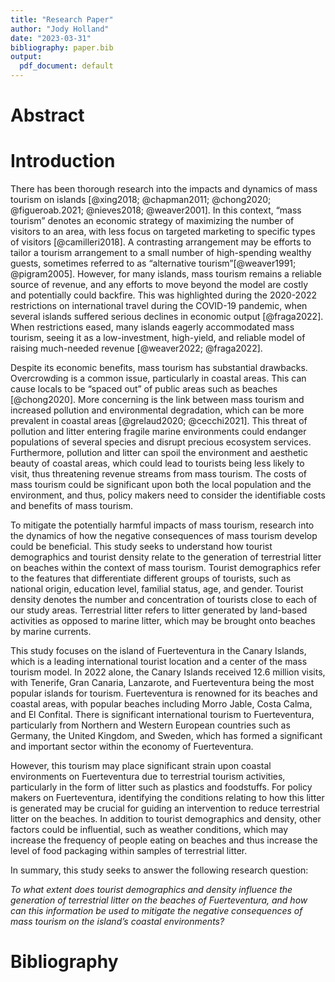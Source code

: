 ```yaml
---
title: "Research Paper"
author: "Jody Holland"
date: "2023-03-31"
bibliography: paper.bib
output: 
  pdf_document: default
---
```


# Abstract

# Introduction

There has been thorough research into the impacts and dynamics of mass tourism on islands [@xing2018; @chapman2011; @chong2020; @figueroab.2021; @nieves2018; @weaver2001]. In this context, "mass tourism" denotes an economic strategy of maximizing the number of visitors to an area, with less focus on targeted marketing to specific types of visitors [@camilleri2018]. A contrasting arrangement may be efforts to tailor a tourism arrangement to a small number of high-spending wealthy guests, sometimes referred to as "alternative tourism"[@weaver1991; @pigram2005]. However, for many islands, mass tourism remains a reliable source of revenue, and any efforts to move beyond the model are costly and potentially could backfire. This was highlighted during the 2020-2022 restrictions on international travel during the COVID-19 pandemic, when several islands suffered serious declines in economic output [@fraga2022]. When restrictions eased, many islands eagerly accommodated mass tourism, seeing it as a low-investment, high-yield, and reliable model of raising much-needed revenue [@weaver2022; @fraga2022].

Despite its economic benefits, mass tourism has substantial drawbacks. Overcrowding is a common issue, particularly in coastal areas. This can cause locals to be "spaced out" of public areas such as beaches [@chong2020]. More concerning is the link between mass tourism and increased pollution and environmental degradation, which can be more prevalent in coastal areas [@grelaud2020; @cecchi2021]. This threat of pollution and litter entering fragile marine environments could endanger populations of several species and disrupt precious ecosystem services. Furthermore, pollution and litter can spoil the environment and aesthetic beauty of coastal areas, which could lead to tourists being less likely to visit, thus threatening revenue streams from mass tourism. The costs of mass tourism could be significant upon both the local population and the environment, and thus, policy makers need to consider the identifiable costs and benefits of mass tourism.

To mitigate the potentially harmful impacts of mass tourism, research into the dynamics of how the negative consequences of mass tourism develop could be beneficial. This study seeks to understand how tourist demographics and tourist density relate to the generation of terrestrial litter on beaches within the context of mass tourism. Tourist demographics refer to the features that differentiate different groups of tourists, such as national origin, education level, familial status, age, and gender. Tourist density denotes the number and concentration of tourists close to each of our study areas. Terrestrial litter refers to litter generated by land-based activities as opposed to marine litter, which may be brought onto beaches by marine currents.

This study focuses on the island of Fuerteventura in the Canary Islands, which is a leading international tourist location and a center of the mass tourism model. In 2022 alone, the Canary Islands received 12.6 million visits, with Tenerife, Gran Canaria, Lanzarote, and Fuerteventura being the most popular islands for tourism. Fuerteventura is renowned for its beaches and coastal areas, with popular beaches including Morro Jable, Costa Calma, and El Confital. There is significant international tourism to Fuerteventura, particularly from Northern and Western European countries such as Germany, the United Kingdom, and Sweden, which has formed a significant and important sector within the economy of Fuerteventura.

However, this tourism may place significant strain upon coastal environments on Fuerteventura due to terrestrial tourism activities, particularly in the form of litter such as plastics and foodstuffs. For policy makers on Fuerteventura, identifying the conditions relating to how this litter is generated may be crucial for guiding an intervention to reduce terrestrial litter on the beaches. In addition to tourist demographics and density, other factors could be influential, such as weather conditions, which may increase the frequency of people eating on beaches and thus increase the level of food packaging within samples of terrestrial litter.

In summary, this study seeks to answer the following research question:

*To what extent does tourist demographics and density influence the generation of terrestrial litter on the beaches of Fuerteventura, and how can this information be used to mitigate the negative consequences of mass tourism on the island's coastal environments?*

# Bibliography
